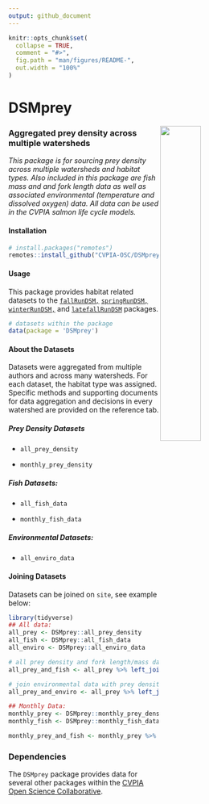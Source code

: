 ```yaml
---
output: github_document
---
```


<!-- README.md is generated from README.Rmd. Please edit that file -->

```r
knitr::opts_chunk$set(
  collapse = TRUE,
  comment = "#>",
  fig.path = "man/figures/README-",
  out.width = "100%"
)
```

# DSMprey

<img src="man/figures/cvpia_logo.jpg" align="right" width="40%"/>

### Aggregated prey density across multiple watersheds

*This package is for sourcing prey density across multiple watersheds and habitat types. Also included in this package are fish mass and and fork length data as well as associated environmental (temperature and dissolved oxygen) data. All data can be used in the CVPIA salmon life cycle models.*

#### Installation

``` r
# install.packages("remotes")
remotes::install_github("CVPIA-OSC/DSMprey")
```

#### Usage

This package provides habitat related datasets to the [`fallRunDSM,`](https://github.com/CVPIA-OSC/fallRunDSM) [`springRunDSM,`](https://github.com/CVPIA-OSC/springRunDSM) [`winterRunDSM,`](https://github.com/CVPIA-OSC/winterRunDSM) and [`latefallRunDSM`](https://github.com/CVPIA-OSC/latefallRunDSM) packages.

``` r
# datasets within the package
data(package = 'DSMprey')
```

#### About the Datasets

Datasets were aggregated from multiple authors and across many watersheds. For each dataset, the habitat type was assigned. Specific methods and supporting documents for data aggregation and decisions in every watershed are provided on the reference tab.

##### Prey Density Datasets

-   `all_prey_density`

-   `monthly_prey_density`

##### Fish Datasets:

-   `all_fish_data`

-   `monthly_fish_data`

##### Environmental Datasets:

-   `all_enviro_data`

#### Joining Datasets

Datasets can be joined on `site`, see example below:

```r
library(tidyverse)
## All data: 
all_prey <- DSMprey::all_prey_density
all_fish <- DSMprey::all_fish_data
all_enviro <- DSMprey::all_enviro_data 

# all prey density and fork length/mass data
all_prey_and_fish <- all_prey %>% left_join(all_fish) %>% glimpse()

# join environmental data with prey density:
all_prey_and_enviro <- all_prey %>% left_join(all_enviro) %>% glimpse()

## Monthly Data:
monthly_prey <- DSMprey::monthly_prey_density
monthly_fish <- DSMprey::monthly_fish_data

monthly_prey_and_fish <- monthly_prey %>% left_join(monthly_fish) %>% glimpse()
```

### Dependencies

The `DSMprey` package provides data for several other packages within the [CVPIA Open Science Collaborative](https://github.com/CVPIA-OSC).

